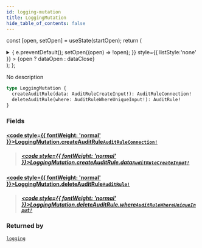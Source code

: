 ```yaml
---
id: logging-mutation
title: LoggingMutation
hide_table_of_contents: false
---
```






const [open, setOpen] = useState(startOpen);
return (
<details {...(open ? { open: true } : {})} className="details" style={{ border:'none', boxShadow:'none', background:'var(--ifm-background-color)' }}>
<summary
onClick={(e) => {
e.preventDefault();
setOpen((open) => !open);
}}
style={{ listStyle:'none' }} >
{open ? dataOpen : dataClose}
</summary>
{open && children}
</details>
);
};

No description

```graphql
type LoggingMutation {
  createAuditRule(data: AuditRuleCreateInput!): AuditRuleConnection!
  deleteAuditRule(where: AuditRuleWhereUniqueInput!): AuditRule!
}
```

### Fields

#### [<code style={{ fontWeight: 'normal' }}>LoggingMutation.<b>createAuditRule</b></code>](#)<Bullet />[`AuditRuleConnection!`](/api/objects/audit-rule-connection) <Badge class="badge badge--secondary" text="non-null"/> <Badge class="badge badge--secondary" text="object"/>

> ##### [<code style={{ fontWeight: 'normal' }}>LoggingMutation.createAuditRule.<b>data</b></code>](#)<Bullet />[`AuditRuleCreateInput!`](/api/inputs/audit-rule-create-input) <Badge class="badge badge--secondary" text="non-null"/> <Badge class="badge badge--secondary" text="input"/>

#### [<code style={{ fontWeight: 'normal' }}>LoggingMutation.<b>deleteAuditRule</b></code>](#)<Bullet />[`AuditRule!`](/api/objects/audit-rule) <Badge class="badge badge--secondary" text="non-null"/> <Badge class="badge badge--secondary" text="object"/>

> ##### [<code style={{ fontWeight: 'normal' }}>LoggingMutation.deleteAuditRule.<b>where</b></code>](#)<Bullet />[`AuditRuleWhereUniqueInput!`](/api/inputs/audit-rule-where-unique-input) <Badge class="badge badge--secondary" text="non-null"/> <Badge class="badge badge--secondary" text="input"/>

### Returned by

[`logging`](/api/mutations/logging) <Badge class="badge badge--secondary" text="mutation"/>
